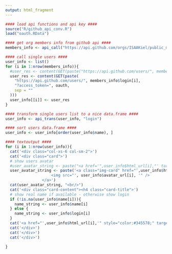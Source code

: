 ```yaml
---
output: html_fragment
---
```


<div class="row">

```r
#### load api functions and api key ####
source("R/github_api_conv.R")
load("oauth.RData")

#### get org members info from github api ####
members_info <- api_call("https://api.github.com/orgs/ISAAKiel/public_members", "login", oauth)

#### call single users ####
user_info <- list()
for (i in 1:nrow(members_info)){
  #user_res <- content(GET(paste("https://api.github.com/users/", members_info$login[i], sep = "")))
  user_res <- content(GET(paste(
    "https://api.github.com/users/", members_info$login[i], 
    "?access_token=", oauth, 
    sep = ""
  )))
  user_info[[i]] <- user_res
}

#### transform single users list to a nice data.frame ####
user_info <- api_trans(user_info, "login")

#### sort users data.frame ####
user_info <- user_info[order(user_info$name), ]
```

```r
#### textoutput ####
for (i in 1:nrow(user_info)){
  cat('<div class="col-xs-6 col-sm-2">')
  cat('<div class="card">')
  # show users avatar
  #user_avatar_string <- paste("<a href='",user_info$html_url[i],"' target="_blank">","<img src='", user_info$avatar_url[i], "' alt='", user_info$login[i], "' width = 48></a> ")
  user_avatar_string <- paste('<a class="img-card" href="',user_info$html_url[i],'" target="_blank" >
                    <img src="', user_info$avatar_url[i], '" />
                </a>')
  cat(user_avatar_string, "<br/>")
  cat('<div class="card-content"><h4 class="card-title">')
  # show real name if available - otherwise show login
  if (!is.na(user_info$name[i])){
    name_string <- user_info$name[i]
  } else {
    name_string <- user_info$login[i]
  }
  cat('<a href="',user_info$html_url[i],'" style="color:#345578;" target="_blank">',name_string, "</a></h4><br/>")
  cat('</div>')
  cat('</div>')
  cat('</div>')
  
}
```
</div>
